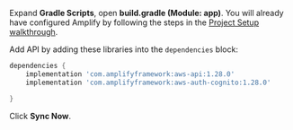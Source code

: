 Expand **Gradle Scripts**, open **build.gradle (Module: app)**. You will already have configured Amplify by following the steps in the [Project Setup walkthrough](/lib/project-setup/create-application).

Add API by adding these libraries into the `dependencies` block:
```groovy
dependencies {
    implementation 'com.amplifyframework:aws-api:1.28.0'
    implementation 'com.amplifyframework:aws-auth-cognito:1.28.0'

}
```

Click **Sync Now**.
